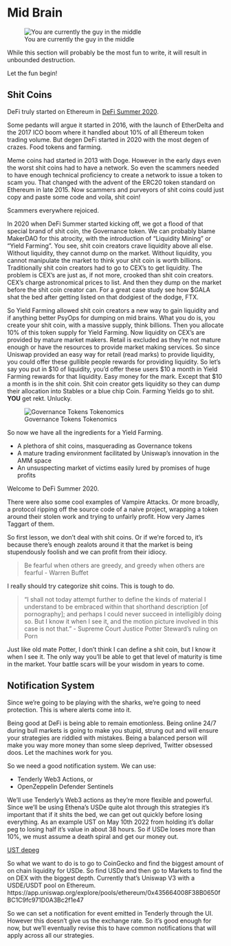# Mid Brain

![You are currently the guy in the middle](../../images/memes/bellcurve.jpg)

While this section will probably be the most fun to write, it will result in unbounded destruction. 

Let the fun begin!

## Shit Coins
DeFi truly started on Ethereum in [DeFi Summer 2020](https://medium.com/@lily_trangpham/the-formation-of-defi-summer-2020-conditions-for-a-new-defi-summer-a419d53d0d31). 

Some pedants will argue it started in 2016, with the launch of EtherDelta and the 2017 ICO boom where it handled about 10% of all Ethereum token trading volume. But degen DeFi started in 2020 with the most degen of crazes. Food tokens and farming. 

Meme coins had started in 2013 with Doge. However in the early days even the worst shit coins had to have a network. So even the scammers needed to have enough technical proficiency to create a network to issue a token to scam you. That changed with the advent of the ERC20 token standard on Ethereum in late 2015. Now scammers and purveyors of shit coins could just copy and paste some code and voila, shit coin!

Scammers everywhere rejoiced. 

In 2020 when DeFi Summer started kicking off, we got a flood of that special brand of shit coin, the Governance token. We can probably blame MakerDAO for this atrocity, with the introduction of "Liquidity Mining" or "Yield Farming". You see, shit coin creators crave liquidity above all else. Without liquidity, they cannot dump on the market. Without liquidity, you cannot manipulate the market to think your shit coin is worth billions. Traditionally shit coin creators had to go to CEX's to get liquidity. The problem is CEX's are just as, if not more, crooked than shit coin creators. CEX's charge astronomical prices to list. And then they dump on the market before the shit coin creator can. For a great case study see how $GALA shat the bed after getting listed on that dodgiest of the dodge, FTX. 

So Yield Farming allowed shit coin creators a new way to gain liquidity and if anything better PsyOps for dumping on mid brains. What you do is, you create your shit coin, with a massive supply, think billions. Then you allocate 10% of this token supply for Yield Farming. Now liquidity on CEX's are provided by mature market makers. Retail is excluded as they're not mature enough or have the resources to provide market making services. So since Uniswap provided an easy way for retail (read marks) to provide liquidity, you could offer these gullible people rewards for providing liquidity. So let's say you put in $10 of liquidity, you'd offer these users $10 a month in Yield Farming rewards for that liquidity. Easy money for the mark. Except that $10 a month is in the shit coin. Shit coin creator gets liquidity so they can dump their allocation into Stables or a blue chip Coin. Farming Yields go to shit. **YOU** get rekt. Unlucky. 

![Governance Tokens Tokenomics](../../images/defi/tokenomics.svg)

So now we have all the ingredients for a Yield Farming.

* A plethora of shit coins, masquerading as Governance tokens
* A mature trading environment facilitated by Uniswap's innovation in the AMM space
* An unsuspecting market of victims easily lured by promises of huge profits

Welcome to DeFi Summer 2020. 

There were also some cool examples of Vampire Attacks. Or more broadly, a protocol ripping off the source code of a naive project, wrapping a token around their stolen work and trying to unfairly profit. How very James Taggart of them. 

So first lesson, we don't deal with shit coins. Or if we're forced to, it's because there's enough zealots around it that the market is being stupendously foolish and we can profit from their idiocy. 

> Be fearful when others are greedy, and greedy when others are fearful - Warren Buffet

I really should try categorize shit coins. This is tough to do.

> "I shall not today attempt further to define the kinds of material I understand to be embraced within that shorthand description [of pornography]; and perhaps I could never succeed in intelligibly doing so. But I know it when I see it, and the motion picture involved in this case is not that." - Supreme Court Justice Potter Steward's ruling on Porn

Just like old mate Potter, I don't think I can define a shit coin, but I know it when I see it. The only way you'll be able to get that level of maturity is time in the market. Your battle scars will be your wisdom in years to come. 

## Notification System
Since we're going to be playing with the sharks, we're going to need protection. This is where alerts come into it. 

Being good at DeFi is being able to remain emotionless. Being online 24/7 during bull markets is going to make you stupid, strung out and will ensure your strategies are riddled with mistakes. Being a balanced person will make you way more money than some sleep deprived, Twitter obsessed doos. Let the machines work for you. 

So we need a good notification system. We can use:

* Tenderly Web3 Actions, or
* OpenZeppelin Defender Sentinels

We'll use Tenderly's Web3 actions as they're more flexible and powerful. Since we'll be using Ethena's USDe quite alot through this strategies it's important that if it shits the bed, we can get out quickly before losing everything. As an example UST on May 10th 2022 from holding it's dollar peg to losing half it's value in about 38 hours. So if USDe loses more than 10%, we must assume a death spiral and get our money out. 

[UST depeg](../../images/defi/ust-depeg.png)

So what we want to do is to go to CoinGecko and find the biggest amount of on chain liquidity for USDe. So find USDe and then go to Markets to find the on DEX with the biggest depth. Currently that's Uniswap V3 with a USDE/USDT pool on Ethereum. https://app.uniswap.org/explore/pools/ethereum/0x435664008F38B0650fBC1C9fc971D0A3Bc2f1e47

So we can set a notification for event emitted in Tenderly through the UI. However this doesn't give us the exchange rate. So it's good enough for now, but we'll eventually revise this to have common notifications that will apply across all our strategies.
